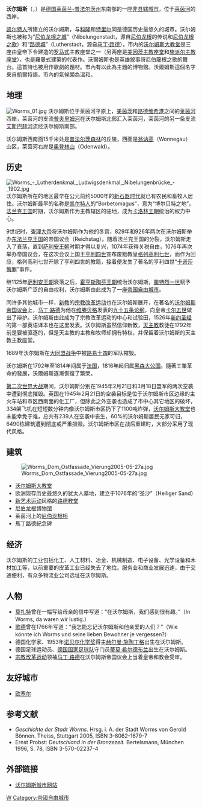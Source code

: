 {{noteTA
|G1=德国地名
|G2=Landkreis
|G3=单位
|1=zh-cn:希尔德布兰; zh-tw:希爾德布蘭; zh-hk:希迪布蘭;
}}
{{德国城市
| 市徽图 = Image:DEU Worms COA.svg
| 在德国内的位置图 = Image:Lage der kreisfreien Stadt Worms in Deutschland.PNG
| 所属联邦州 = 莱茵兰-普法尔茨州
| 所属行政区 = 
| 所属县 = 
| 坐标纬度 = 49
| 坐标纬度分 = 38
| 坐标经度 = 8
| 坐标经度分 = 22
| 海拔高度 = 86-167
| 面积 = 108.73
| 人口 = 82,212
| 统计时间 = 2006年12月31日
| 人口密度 = 756
| 邮政编码 = 67501-67551
| 电话区号 = 06241, 06242, 06246, 06247
| 汽车牌号 = WO
| 政府地址 = Marktplatz 2<br />67547 Worms
| 政府网站 = www.worms.de
|}}
'''沃尔姆斯'''（{{lang-de|Worms}}，{{IPA-de|vɔɐ̯ms}}）是[[德国|德国]][[莱茵兰-普法尔茨州|莱茵兰-普法尔茨州]]东南部的一座[[非县辖城市|非县辖城市]]，位于[[莱茵河|莱茵河]]的西岸。

[[凯尔特人|凯尔特人]]所建立的沃尔姆斯，与[[科隆|科隆]]和[[特里尔|特里尔]]同是德国历史最悠久的城市。沃尔姆斯也被称为“[[尼伯龙根之城|尼伯龙根之城]]”（Nibelungenstadt，源自[[尼伯龙根|尼伯龙根]]的传说和[[尼伯龙根之歌|尼伯龙根之歌]]）和“[[路德城|路德城]]”（Lutherstadt，源自[[马丁·路德|马丁·路德]]），市内的[[沃尔姆斯大教堂|沃尔姆斯大教堂]]是三座由皇帝下令建造的[[罗马式|罗马式]]主教座堂之一（另两座是[[美因茨主教座堂|美因茨主教座堂]]和[[施派尔主教座堂|施派尔主教座堂]]），也是羅曼式建築的代表作。沃爾姆斯也是英雄敘事詩尼伯龍根之歌的舞台。這首詩也被用作歌劇的題材。市內有以此為主題的博物館。沃爾姆斯這個名字來自凱爾特語。市內的氣候頗為溫和。

== 地理 ==
[[File:Worms_01.jpg|thumb]]
沃尔姆斯位于莱茵河平原上，[[美茵茨|美茵茨]]和[[路德维希港|路德维希港]]之间的[[莱茵河|莱茵河]]西岸，莱茵河的支流[[普夫里姆河|普夫里姆河]]在沃尔姆斯北部汇入莱茵河，莱茵河的另一条支流[[艾斯巴赫河|艾斯巴赫河]]流经沃尔姆斯南部。

沃尔姆斯西南面15千米处是[[普法尔茨森林|普法尔茨森林]]的丘陵，西面是[[翁讷高|翁讷高]]（Wonnegau）山区，莱茵河右岸是[[歐登瓦德山|奥登林山]]（Odenwald）。

== 历史 ==
[[File:Worms_-_Lutherdenkmal,_Ludwigsdenkmal,_Nibelungenbrücke_-_1902.jpg|thumb]]
沃尔姆斯所在的地区最早在公元前约5000年的[[新石器时代|新石器时代]]就已有农民和畜牧人居住。沃尔姆斯最早的名称是[[凯尔特人|凯尔特人]]的“Borbetomagus”，意为“博尔贝特之地”。[[法兰克王国|法兰克王国]]时期，沃尔姆斯作为主教辖区的驻地，成为[[卡洛林王朝|卡洛林王朝]]统治的权力中心。

9世纪时，[[查理大帝|查理大帝]]将沃尔姆斯作为他的冬宫，829年和926年两次在沃尔姆斯举办[[东法兰克王国|东法兰克王国]]的帝国议会（Reichstag）。随着法兰克王国的分裂，沃尔姆斯走入了衰落，直到[[萨利安王朝|萨利安王朝]]时期才得以复兴，1074年获得关税自由，1076年再次举办帝国议会，在这次会议上国王[[亨利四世_(神圣罗马帝国)|亨利四世]]宣布废黜教皇[[格列高利七世|格列高利七世]]，而作为回应，格列高利七世开除了亨利四世的教籍，接着便发生了著名的亨利四世“[[卡诺莎悔罪|卡诺莎悔罪]]”事件。

继1125年[[萨利安王朝|萨利安王朝]]衰落之后，[[霍亨斯陶芬王朝|霍亨斯陶芬王朝]]统治沃尔姆斯，[[腓特烈一世_(神圣罗马帝国)|腓特烈一世]]赋予沃尔姆斯广泛的自由权利，沃尔姆斯由此成为了一座[[帝国自由城市|帝国自由城市]]。

同许多其他城市一样，[[新教|新教]]的[[宗教改革运动|宗教改革运动]]也在沃尔姆斯展开，在著名的[[沃木斯議會|沃尔姆斯帝国议会]]上，[[马丁·路德|马丁·路德]]为他在[[维滕贝格|维滕贝格]]发表的[[九十五条论纲|九十五条论纲]]，向皇帝[[卡尔五世_(神圣罗马帝国)|卡尔五世]]做出了辩护。沃尔姆斯由此成为了宗教改革运动的中心和试验田，1526年[[新约圣经|新约圣经]]的第一部英语译本也在这里发表。沃尔姆斯虽然信仰新教，[[天主教|天主教]]教徒在1792年前是要被驱逐的，但是天主教的主教和牧师却拥有特权，并保留着沃尔姆斯的天主教主教座堂。

1689年沃尔姆斯在[[大同盟战争|大同盟战争]]中被[[路易十四|路易十四]]的军队摧毁。

沃尔姆斯在1792年至1814年间属于[[法国|法国]]，1816年起归属[[黑森大公国|黑森大公国]]。隨著工業革命的發展，沃爾姆斯逐漸恢復了繁榮。

[[第二次世界大战|第二次世界大战]]期间，沃尔姆斯分别在1945年2月21日和3月18日盟军的两次空袭中遭到彻底摧毁。英国在1945年2月21日的空袭目标是位于沃尔姆斯市区边缘的主火车站和市区西南面的化工厂，但除此之外空袭也造成了市中心其它地区的破坏，334架飞机在短短数分钟内像沃尔姆斯市区扔下了1100吨炸弹，[[沃尔姆斯大教堂|沃尔姆斯大教堂]]也未能幸免于难，总共有239人在空袭中丧生，60%的沃尔姆斯居民无家可归，6490栋建筑遭到彻底或严重损毁。沃尔姆斯市区在战后重建时，大部分采用了现代风格。

== 建筑 ==
[[File:Worms_Dom_Ostfassade_Vierung2005-05-27a.jpg|thumb]]
* [[沃尔姆斯大教堂|沃尔姆斯大教堂]]
* 欧洲现存历史最悠久的犹太人墓地，建立于1076年的“圣沙”（Heiliger Sand）
* [[新艺术运动|新艺术运动]]风格的[[路德教堂|路德教堂]]
* [[尼伯龙根博物馆|尼伯龙根博物馆]]
* 莱茵河上的[[尼伯龙根桥|尼伯龙根桥]]
* 馬丁路德紀念碑

== 经济 ==
沃尔姆斯的工业包括化工、人工材料、冶金、机械制造、电子设备、光学设备和木材加工等，以前重要的皮革工业已经失去了地位。服务业和商业发展迅速，由于交通便利，有众多物流业公司选址在沃尔姆斯。

== 人物 ==
* [[莫扎特|莫扎特]]曾在一幅写给母亲的信中写道：“在沃尔姆斯，我们感到很有趣。”（In Worms, da waren wir lustig.）
* [[歌德|歌德]]曾在1766年写道：“我怎能忘记沃尔姆斯和他亲爱的人们？”（Wie könnte ich Worms und seine lieben Bewohner je vergessen?）
* 德国化学家、1953年[[诺贝尔化学奖|诺贝尔化学奖]]得主[[赫尔曼·施陶丁格|赫尔曼·施陶丁格]]出生在沃尔姆斯。
* 德国足球运动员、[[德国国家足球队|德国国家足球队]]守门员[[蒂莫·希尔德布兰|蒂莫·希尔德布兰]]出生在沃尔姆斯。
* [[宗教改革运动|宗教改革运动]]领袖[[马丁·路德|马丁·路德]]在沃尔姆斯帝国议会上当着皇帝和教会受审。

==友好城市==
* {{FRA}} [[欧塞尔|欧塞尔]]

== 参考文献 ==
<div class="references-small">
* ''Geschichte der Stadt Worms.'' Hrsg. i. A. der Stadt Worms von Gerold Bönnen. Theiss, Stuttgart 2005, ISBN 3-8062-1679-7
* Ernst Probst: ''Deutschland in der Bronzezeit.'' Bertelsmann, München 1996, S. 78, ISBN 3-570-02237-4
</div>

== 外部链接 ==
{{Commons|Worms|沃尔姆斯}}
* [http://www.worms.de/ 沃尔姆斯城市网站] {{Wayback|url=http://www.worms.de/ |date=20110512204352 }}

{{莱茵兰-普法尔茨州行政区划}}

{{Authority control}}
[[Category:莱茵兰-普法尔茨州市镇|W]]
[[Category:帝國自由城市|Category:帝國自由城市]]